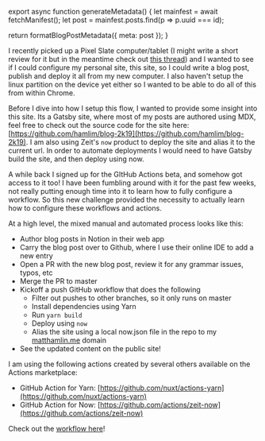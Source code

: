 

export async function generateMetadata() {
  let mainfest = await fetchManifest();
  let post = mainfest.posts.find(p => p.uuid === id);

  return formatBlogPostMetadata({ meta: post });
}

<BlogPage id={id}>


I recently picked up a Pixel Slate computer/tablet (I might write a short review
for it but in the meantime check out
[this thread](https://twitter.com/immatthamlin/status/1133865845854232577?s=20))
and I wanted to see if I could configure my personal site, this site, so I could
write a blog post, publish and deploy it all from my new computer. I also
haven't setup the linux partition on the device yet either so I wanted to be
able to do all of this from within Chrome.

Before I dive into how I setup this flow, I wanted to provide some insight into
this site. Its a Gatsby site, where most of my posts are authored using MDX,
feel free to check out the source code for the site here:
[https://github.com/hamlim/blog-2k19](https://github.com/hamlim/blog-2k19). I am
also using Zeit's `now` product to deploy the site and alias it to the current
url. In order to automate deployments I would need to have Gatsby build the
site, and then deploy using now.

A while back I signed up for the GItHub Actions beta, and somehow got access to
it too! I have been fumbling around with it for the past few weeks, not really
putting enough time into it to learn how to fully configure a workflow. So this
new challenge provided the necessity to actually learn how to configure these
workflows and actions.

At a high level, the mixed manual and automated process looks like this:

- Author blog posts in Notion in their web app
- Carry the blog post over to Github, where I use their online IDE to add a new
  entry
- Open a PR with the new blog post, review it for any grammar issues, typos, etc
- Merge the PR to master
- Kickoff a push GitHub workflow that does the following
  - Filter out pushes to other branches, so it only runs on master
  - Install dependencies using Yarn
  - Run `yarn build`
  - Deploy using `now`
  - Alias the site using a local now.json file in the repo to my
    [matthamlin.me](https://matthamlin.me) domain
- See the updated content on the public site!

I am using the following actions created by several others available on the
Actions marketplace:

- GitHub Action for Yarn:
  [https://github.com/nuxt/actions-yarn](https://github.com/nuxt/actions-yarn)
- GitHub Action for Now:
  [https://github.com/actions/zeit-now](https://github.com/actions/zeit-now)

Check out the
[workflow here](https://github.com/hamlim/blog-2k19/blob/master/.github/main.workflow)!


</BlogPage>